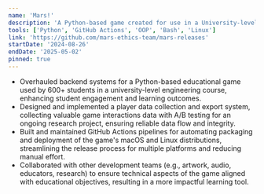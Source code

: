 ```yaml
---
name: 'Mars!'
description: 'A Python-based game created for use in a University-level engineering class.'
tools: ['Python', 'GitHub Actions', 'OOP', 'Bash', 'Linux']
link: 'https://github.com/mars-ethics-team/mars-releases'
startDate: '2024-08-26'
endDate: '2025-05-02'
pinned: true
---
```


- Overhauled backend systems for a Python-based educational game used by 600+ students in a university-level engineering course, enhancing student engagement and learning outcomes.
- Designed and implemented a player data collection and export system, collecting valuable game interactions data with A/B testing for an ongoing research project, ensuring reliable data flow and integrity.
- Built and maintained GitHub Actions pipelines for automating packaging and deployment of the game's macOS and Linux distributions, streamlining the release process for multiple platforms and reducing manual effort.
- Collaborated with other development teams (e.g., artwork, audio, educators, research) to ensure technical aspects of the game aligned with educational objectives, resulting in a more impactful learning tool.
